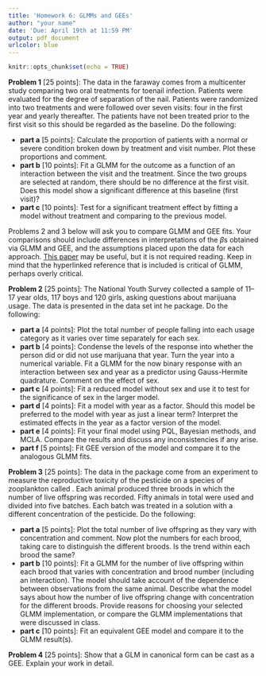 ```yaml
---
title: 'Homework 6: GLMMs and GEEs'
author: "your name"
date: 'Due: April 19th at 11:59 PM'
output: pdf_document
urlcolor: blue
---
```


```r
knitr::opts_chunk$set(echo = TRUE)
```




**Problem 1** [25 points]: The \texttt{toenail} data in the faraway \texttt{package} comes from a multicenter study comparing two oral treatments for toenail infection. Patients were evaluated for the degree of separation of the nail. Patients were randomized into two treatments and were followed over seven visits: four in the first year and yearly thereafter. The patients have not been treated prior to the first visit so this should be regarded as the baseline. Do the following: 

 - **part a** [5 points]: Calculate the proportion of patients with a normal or severe condition broken
down by treatment and visit number. Plot these proportions and comment.
 - **part b** [10 points]: Fit a GLMM for the outcome as a function of an interaction between the visit and the treatment. Since the two groups are selected at random, there should be no difference at the first visit. Does this model show a significant difference at this baseline (first visit)?
 - **part c** [10 points]: Test for a significant treatment effect by fitting a model without treatment and comparing to the previous model.


\vspace{1cm}

Problems 2 and 3 below will ask you to compare GLMM and GEE fits. Your comparisons should include differences in interpretations of the $\beta$s obtained via GLMM and GEE, and the assumptions placed upon the data for each approach. [This paper](https://www.jstor.org/stable/25680575) may be useful, but it is not required reading. Keep in mind that the hyperlinked reference that is included is critical of GLMM, perhaps overly critical. 

\vspace*{1cm}

**Problem 2** [25 points]: The National Youth Survey collected a sample of 11–17 year olds, 117 boys and 120 girls, asking questions about marijuana usage. The data is presented in the \texttt{potuse} data set int he \texttt{faraway} package. Do the following: 

- **part a** [4 points]: Plot the total number of people falling into each usage category as it varies over time separately for each sex.
- **part b** [4 points]: Condense the levels of the response into whether the person did or did not use marijuana that year. Turn the year into a numerical variable. Fit a GLMM for the now binary response with an interaction between sex and year as a predictor using Gauss-Hermite quadrature. Comment on the effect of sex.
- **part c** [4 points]: Fit a reduced model without sex and use it to test for the significance of sex in the larger model.
 - **part d** [4 points]: Fit a model with year as a factor. Should this model be preferred to the model with year as just a linear term? Interpret the estimated effects in the year as a factor version of the model.
 - **part e** [4 points]: Fit your final model using PQL, Bayesian methods, and MCLA. Compare the results and discuss any inconsistencies if any arise.
 - **part f** [5 points]: Fit GEE version of the model and compare it to the analogous GLMM fits.

\vspace*{1cm}

**Problem 3** [25 points]: The \texttt{nitrofen} data in the \texttt{boot} package come from an experiment to measure the reproductive toxicity of the pesticide \texttt{nitrofen} on a species of zooplankton called \emph{Ceriodaphnia dubia}. Each animal produced three broods in which the number of live offspring was recorded. Fifty animals in total were used and divided into five batches. Each batch was treated in a solution with a different concentration of the pesticide. Do the following:

 - **part a** [5 points]: Plot the total number of live offspring as they vary with concentration and comment. Now plot the numbers for each brood, taking care to distinguish the different broods. Is the trend within each brood the same?
 - **part b** [10 points]: Fit a GLMM for the number of live offspring within each brood that varies with concentration and brood number (including an interaction). The model should take account of the dependence between observations from the same animal. Describe what the model says about how the number of live offspring change with concentration for the different broods. Provide reasons for choosing your selected GLMM implementation, or compare the GLMM implementations that were discussed in class.
 - **part c** [10 points]: Fit an equivalent GEE model and compare it to the GLMM result(s).

\vspace*{1cm}

**Problem 4** [25 points]: Show that a GLM in canonical form can be cast as a GEE. Explain your work in detail.

\vspace*{0.5cm}






